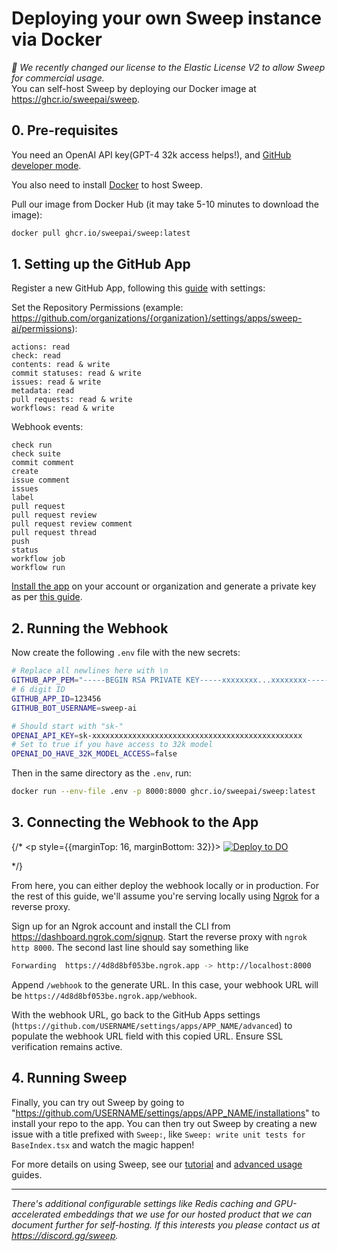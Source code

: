 # Deploying your own Sweep instance via Docker

*🎉 We recently changed our license to the Elastic License V2 to allow Sweep for commercial usage.*<br/>You can self-host Sweep by deploying our Docker image at https://ghcr.io/sweepai/sweep.

## 0. Pre-requisites

You need an OpenAI API key(GPT-4 32k access helps!), and [GitHub developer mode](https://github.com/settings/apps).

You also need to install [Docker](https://docs.docker.com/engine/install/) to host Sweep.

Pull our image from Docker Hub (it may take 5-10 minutes to download the image):

```sh
docker pull ghcr.io/sweepai/sweep:latest
```

## 1. Setting up the GitHub App

Register a new GitHub App, following this [guide](https://docs.github.com/en/apps/creating-github-apps/registering-a-github-app/registering-a-github-app) with settings:

Set the Repository Permissions (example: https://github.com/organizations/{organization}/settings/apps/sweep-ai/permissions):

```
actions: read
check: read
contents: read & write
commit statuses: read & write
issues: read & write
metadata: read
pull requests: read & write
workflows: read & write
```

Webhook events:

```
check run
check suite
commit comment
create
issue comment
issues
label
pull request
pull request review
pull request review comment
pull request thread
push
status
workflow job
workflow run
```

[Install the app](https://docs.github.com/en/apps/using-github-apps/installing-your-own-github-app) on your account or organization and generate a private key as per [this guide](https://docs.github.com/en/apps/creating-github-apps/authenticating-with-a-github-app/managing-private-keys-for-github-apps).

## 2. Running the Webhook

Now create the following `.env` file with the new secrets:

```sh
# Replace all newlines here with \n
GITHUB_APP_PEM="-----BEGIN RSA PRIVATE KEY-----xxxxxxxx...xxxxxxxx-----END RSA PRIVATE KEY-----"
# 6 digit ID
GITHUB_APP_ID=123456
GITHUB_BOT_USERNAME=sweep-ai

# Should start with "sk-"
OPENAI_API_KEY=sk-xxxxxxxxxxxxxxxxxxxxxxxxxxxxxxxxxxxxxxxxxxxxxxx
# Set to true if you have access to 32k model
OPENAI_DO_HAVE_32K_MODEL_ACCESS=false
```

Then in the same directory as the `.env`, run:

```bash
docker run --env-file .env -p 8000:8000 ghcr.io/sweepai/sweep:latest
```

## 3. Connecting the Webhook to the App

{/* <p style={{marginTop: 16, marginBottom: 32}}>
    <a href="https://cloud.digitalocean.com/apps/new?repo=https://github.com/sweepai/sweep/tree/main">
        <img src="https://www.deploytodo.com/do-btn-blue-ghost.svg" alt="Deploy to DO"/>
    </a>
</p>  */}

From here, you can either deploy the webhook locally or in production. For the rest of this guide, we'll assume you're serving locally using [Ngrok](https://ngrok.com/) for a reverse proxy.

Sign up for an Ngrok account and install the CLI from https://dashboard.ngrok.com/signup. Start the reverse proxy with `ngrok http 8000`. The second last line should say something like

```sh
Forwarding  https://4d8d8bf053be.ngrok.app -> http://localhost:8000
```

Append `/webhook` to the generate URL. In this case, your webhook URL will be `https://4d8d8bf053be.ngrok.app/webhook`.

With the webhook URL, go back to the GitHub Apps settings (`https://github.com/USERNAME/settings/apps/APP_NAME/advanced`) to populate the webhook URL field with this copied URL. Ensure SSL verification remains active.

## 4. Running Sweep

Finally, you can try out Sweep by going to "https://github.com/USERNAME/settings/apps/APP_NAME/installations" to install your repo to the app. You can then try out Sweep by creating a new issue with a title prefixed with `Sweep:`, like `Sweep: write unit tests for BaseIndex.tsx` and watch the magic happen!

For more details on using Sweep, see our [tutorial](https://docs.sweep.dev/usage/tutorial) and [advanced usage](https://docs.sweep.dev/usage/advanced) guides.

---

*There's additional configurable settings like Redis caching and GPU-accelerated embeddings that we use for our hosted product that we can document further for self-hosting. If this interests you please contact us at https://discord.gg/sweep.*
